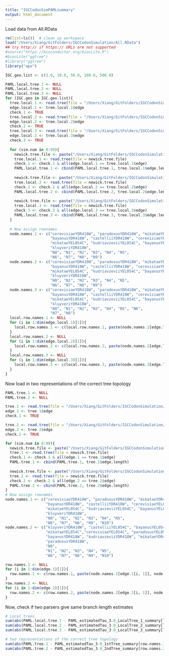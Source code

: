 ```yaml
---
title: "IGCCodonSimPAMLsummary"
output: html_document
---
```



Load data from All.RData

```r
rm(list=ls())  # clean up workspace
load("/Users/Xiang/GitFolders/IGCCodonSimulation/All.RData")
## try http:// if https:// URLs are not supported
#source("https://bioconductor.org/biocLite.R")
#biocLite("ggtree")
#library("ggtree")
library("ape")

IGC.geo.list <- c(3.0, 10.0, 50.0, 100.0, 500.0)

PAML.local.tree.1 <- NULL
PAML.local.tree.2 <- NULL
PAML.local.tree.3 <- NULL
for (IGC.geo in IGC.geo.list){
  tree.local.1 <- read.tree(file = "/Users/Xiang/GitFolders/IGCCodonSimulation/YDR418W_YEL054C_estimatedTau/IGCgeo_3.0/sim_0/unrooted_MG94_geo_3.0_Sim_0_localTree_1_codeml_est.newick")
  edge.local.1 <- tree.local.1$edge
  check.1 <- TRUE
  tree.local.2 <- read.tree(file = "/Users/Xiang/GitFolders/IGCCodonSimulation/YDR418W_YEL054C_estimatedTau/IGCgeo_3.0/sim_0/unrooted_MG94_geo_3.0_Sim_0_localTree_2_codeml_est.newick")
  edge.local.2 <- tree.local.2$edge
  check.2 <- TRUE
  tree.local.3 <- read.tree(file = "/Users/Xiang/GitFolders/IGCCodonSimulation/YDR418W_YEL054C_estimatedTau/IGCgeo_3.0/sim_0/unrooted_MG94_geo_3.0_Sim_0_localTree_3_codeml_est.newick")
  edge.local.3 <- tree.local.3$edge
  check.3 <- TRUE
  
  for (sim.num in 0:99){
    newick.tree.file <- paste("/Users/Xiang/GitFolders/IGCCodonSimulation/YDR418W_YEL054C_estimatedTau/IGCgeo_3.0/sim_", toString(sim.num),"/unrooted_MG94_geo_3.0_Sim_", toString(sim.num), "_localTree_1_codeml_est.newick", sep = "") 
    tree.local.1 <- read.tree(file = newick.tree.file)
    check.1 <- check.1 & all(edge.local.1 == tree.local.1$edge)
    PAML.local.tree.1 <- cbind(PAML.local.tree.1, tree.local.1$edge.length)
    
    newick.tree.file <- paste("/Users/Xiang/GitFolders/IGCCodonSimulation/YDR418W_YEL054C_estimatedTau/IGCgeo_3.0/sim_", toString(sim.num),"/unrooted_MG94_geo_3.0_Sim_", toString(sim.num), "_localTree_2_codeml_est.newick", sep = "") 
    tree.local.2 <- read.tree(file = newick.tree.file)
    check.2 <- check.2 & all(edge.local.2 == tree.local.2$edge)
    PAML.local.tree.2 <- cbind(PAML.local.tree.2, tree.local.2$edge.length)
    
    newick.tree.file <- paste("/Users/Xiang/GitFolders/IGCCodonSimulation/YDR418W_YEL054C_estimatedTau/IGCgeo_3.0/sim_", toString(sim.num),"/unrooted_MG94_geo_3.0_Sim_", toString(sim.num), "_localTree_3_codeml_est.newick", sep = "") 
    tree.local.3 <- read.tree(file = newick.tree.file)
    check.3 <- check.3 & all(edge.local.3 == tree.local.3$edge)
    PAML.local.tree.3 <- cbind(PAML.local.tree.3, tree.local.3$edge.length)
  }
  
  # Now assign rownames
  node.names.1 <- c("cerevisiaeYDR418W", "paradoxusYDR418W", "mikataeYDR418W", "kudriavzeviiYDR418W",
                    "bayanusYDR418W", "castelliiYDR418W", "cerevisiaeYEL054C", "paradoxusYEL054C", 
                    "mikataeYEL054C", "kudriavzeviiYEL054C", "bayanusYEL054C", "castelliiYEL054C",
                    "kluyveriYDR418W",
                    "N0", "N1", "N2", "N3", "N4", "N5",
                    "N6", "N7", "N8", "N9")
  node.names.2 <- c("cerevisiaeYDR418W", "paradoxusYDR418W", "mikataeYDR418W", "kudriavzeviiYDR418W",
                    "bayanusYDR418W", "castelliiYDR418W", "cerevisiaeYEL054C", "paradoxusYEL054C", 
                    "mikataeYEL054C", "kudriavzeviiYEL054C", "bayanusYEL054C", "castelliiYEL054C",
                    "kluyveriYDR418W",
                    "N0", "N1", "N2", "N3", "N4", "N5",
                    "N6", "N7", "N8", "N9")
  node.names.3 <- c("cerevisiaeYDR418W", "paradoxusYDR418W", "mikataeYDR418W", "kudriavzeviiYDR418W",
                    "bayanusYDR418W", "castelliiYDR418W", "cerevisiaeYEL054C", "paradoxusYEL054C", 
                    "mikataeYEL054C", "kudriavzeviiYEL054C", "bayanusYEL054C", "castelliiYEL054C",
                    "kluyveriYDR418W",
                    "N0", "N1", "N2", "N3", "N4", "N5", "N6",
                    "N7", "N8")
  local.row.names.1 <- NULL
  for (i in 1:dim(edge.local.1)[1]){
    local.row.names.1 <- c(local.row.names.1, paste(node.names.1[edge.local.1[i, 1]], node.names.1[edge.local.1[i, 2]], sep = "_"))
  }
  local.row.names.2 <- NULL
  for (i in 1:dim(edge.local.2)[1]){
    local.row.names.2 <- c(local.row.names.2, paste(node.names.2[edge.local.2[i, 1]], node.names.2[edge.local.2[i, 2]], sep = "_"))
  }
  local.row.names.3 <- NULL
  for (i in 1:dim(edge.local.3)[1]){
    local.row.names.3 <- c(local.row.names.3, paste(node.names.3[edge.local.3[i, 1]], node.names.3[edge.local.3[i, 2]], sep = "_"))
  }
}
```

Now load in two representations of the correct tree topology

```r
PAML.tree.1 <- NULL
PAML.tree.2 <- NULL

tree.1 <- read.tree(file = "/Users/Xiang/GitFolders/IGCCodonSimulation/YDR418W_YEL054C_estimatedTau/IGCgeo_3.0/sim_0/unrooted_MG94_geo_3.0_Sim_0_codeml_tree1_est.newick")
edge.1 <- tree.1$edge
check.1 <- TRUE

tree.2 <- read.tree(file = "/Users/Xiang/GitFolders/IGCCodonSimulation/YDR418W_YEL054C_estimatedTau/IGCgeo_3.0/sim_0/unrooted_MG94_geo_3.0_Sim_0_codeml_tree2_est.newick")
edge.2 <- tree.2$edge
check.2 <- TRUE

for (sim.num in 0:99){
  newick.tree.file <- paste("/Users/Xiang/GitFolders/IGCCodonSimulation/YDR418W_YEL054C_estimatedTau/IGCgeo_3.0/sim_", toString(sim.num),"/unrooted_MG94_geo_3.0_Sim_", toString(sim.num), "_codeml_tree1_est.newick", sep = "") 
  tree.1 <- read.tree(file = newick.tree.file)
  check.1 <- check.1 & all(edge.1 == tree.1$edge)
  PAML.tree.1 <- cbind(PAML.tree.1, tree.1$edge.length)
  
  newick.tree.file <- paste("/Users/Xiang/GitFolders/IGCCodonSimulation/YDR418W_YEL054C_estimatedTau/IGCgeo_3.0/sim_", toString(sim.num),"/unrooted_MG94_geo_3.0_Sim_", toString(sim.num), "_codeml_tree2_est.newick", sep = "") 
  tree.2 <- read.tree(file = newick.tree.file)
  check.2 <- check.2 & all(edge.2 == tree.2$edge)
  PAML.tree.2 <- cbind(PAML.tree.2, tree.2$edge.length)
}
# Now assign rownames
node.names.1 <- c("cerevisiaeYDR418W", "paradoxusYDR418W", "mikataeYDR418W", "kudriavzeviiYDR418W",
                  "bayanusYDR418W", "castelliiYDR418W", "cerevisiaeYEL054C", "paradoxusYEL054C", 
                  "mikataeYEL054C", "kudriavzeviiYEL054C", "bayanusYEL054C", "castelliiYEL054C",
                  "kluyveriYDR418W",
                  "N0", "N1", "N2", "N3", "N4", "N5",
                  "N6", "N7", "N8", "N9", "N10")
node.names.2 <- c("kluyveriYDR418W", "castelliiYEL054C", "bayanusYEL054C", "kudriavzeviiYEL054C",
                  "mikataeYEL054C","cerevisiaeYEL054C", "paradoxusYEL054C", "castelliiYDR418W",
                  "bayanusYDR418W", "kudriavzeviiYDR418W", "mikataeYDR418W", "cerevisiaeYDR418W", 
                  "paradoxusYDR418W",
                  "N0", 
                  "N1", "N2", "N3", "N4", "N5",
                  "N6", "N7", "N8", "N9", "N10")

row.names.1 <- NULL
for (i in 1:dim(edge.1)[1]){
  row.names.1 <- c(row.names.1, paste(node.names.1[edge.1[i, 1]], node.names.1[edge.1[i, 2]], sep = "_"))
}
row.names.2 <- NULL
for (i in 1:dim(edge.2)[1]){
  row.names.2 <- c(row.names.2, paste(node.names.2[edge.2[i, 1]], node.names.2[edge.2[i, 2]], sep = "_"))
}
```

Now, check if two parsers give same branch length estimates

```r
# Local trees
sum(abs(PAML.local.tree.1 - PAML_estimatedTau_3.0_LocalTree_1_summary[local.row.names.1,]))
sum(abs(PAML.local.tree.2 - PAML_estimatedTau_3.0_LocalTree_2_summary[local.row.names.2,]))
sum(abs(PAML.local.tree.3 - PAML_estimatedTau_3.0_LocalTree_3_summary[local.row.names.3,]))

# two representations of the correct tree topology
sum(abs(PAML.tree.1 - PAML_estimatedTau_3.0_1stTree_summary[row.names.1, ]))
sum(abs(PAML.tree.2 - PAML_estimatedTau_3.0_2ndTree_summary[row.names.2, ]))
```

